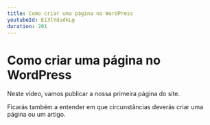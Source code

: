 ```yaml
---
title: Como criar uma página no WordPress
youtubeId: Ei3lYdudkLg
duration: 201
---
```


# Como criar uma página no WordPress

Neste vídeo, vamos publicar a nossa primeira página do site. 

Ficarás também a entender em que circunstâncias deverás criar uma página ou um artigo.